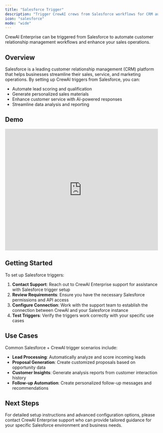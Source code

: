```yaml
---
title: "Salesforce Trigger"
description: "Trigger CrewAI crews from Salesforce workflows for CRM automation"
icon: "salesforce"
mode: "wide"
---
```


CrewAI Enterprise can be triggered from Salesforce to automate customer relationship management workflows and enhance your sales operations.

## Overview

Salesforce is a leading customer relationship management (CRM) platform that helps businesses streamline their sales, service, and marketing operations. By setting up CrewAI triggers from Salesforce, you can:

- Automate lead scoring and qualification
- Generate personalized sales materials
- Enhance customer service with AI-powered responses
- Streamline data analysis and reporting

## Demo

<Frame>
    <iframe width="100%" height="400" src="https://www.youtube.com/embed/oJunVqjjfu4" title="YouTube video player" frameborder="0" allow="accelerometer; autoplay; clipboard-write; encrypted-media; gyroscope; picture-in-picture" allowfullscreen></iframe>
</Frame>

## Getting Started

To set up Salesforce triggers:

1. **Contact Support**: Reach out to CrewAI Enterprise support for assistance with Salesforce trigger setup
2. **Review Requirements**: Ensure you have the necessary Salesforce permissions and API access
3. **Configure Connection**: Work with the support team to establish the connection between CrewAI and your Salesforce instance
4. **Test Triggers**: Verify the triggers work correctly with your specific use cases

## Use Cases

Common Salesforce + CrewAI trigger scenarios include:

- **Lead Processing**: Automatically analyze and score incoming leads
- **Proposal Generation**: Create customized proposals based on opportunity data
- **Customer Insights**: Generate analysis reports from customer interaction history
- **Follow-up Automation**: Create personalized follow-up messages and recommendations

## Next Steps

For detailed setup instructions and advanced configuration options, please contact CrewAI Enterprise support who can provide tailored guidance for your specific Salesforce environment and business needs. 
